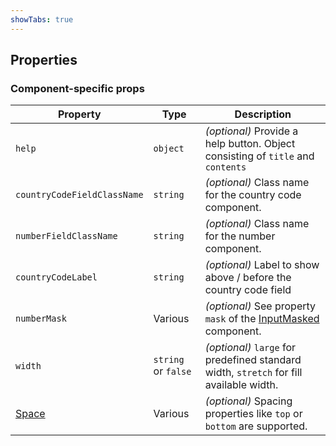 ```yaml
---
showTabs: true
---
```



## Properties

<DataValueReadwriteProperties type="string" />

### Component-specific props

| Property                                    | Type                | Description                                                                                                 |
| ------------------------------------------- | ------------------- | ----------------------------------------------------------------------------------------------------------- |
| `help`                                      | `object`            | _(optional)_ Provide a help button. Object consisting of `title` and `contents`                             |
| `countryCodeFieldClassName`                 | `string`            | _(optional)_ Class name for the country code component.                                                     |
| `numberFieldClassName`                      | `string`            | _(optional)_ Class name for the number component.                                                           |
| `countryCodeLabel`                          | `string`            | _(optional)_ Label to show above / before the country code field                                            |
| `numberMask`                                | Various             | _(optional)_ See property `mask` of the [InputMasked](/uilib/components/input-masked/properties) component. |
| `width`                                     | `string` or `false` | _(optional)_ `large` for predefined standard width, `stretch` for fill available width.                     |
| [Space](/uilib/components/space/properties) | Various             | _(optional)_ Spacing properties like `top` or `bottom` are supported.                                       |
